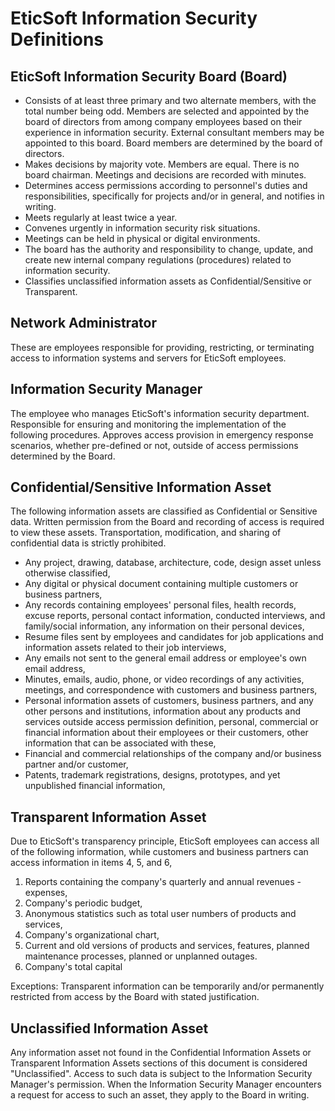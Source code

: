 # EticSoft Information Security Definitions

## EticSoft Information Security Board (Board)

* Consists of at least three primary and two alternate members, with the total number being odd. Members are selected and appointed by the board of directors from among company employees based on their experience in information security. External consultant members may be appointed to this board. Board members are determined by the board of directors.
* Makes decisions by majority vote. Members are equal. There is no board chairman. Meetings and decisions are recorded with minutes.
* Determines access permissions according to personnel's duties and responsibilities, specifically for projects and/or in general, and notifies in writing.
* Meets regularly at least twice a year.
* Convenes urgently in information security risk situations.
* Meetings can be held in physical or digital environments.
* The board has the authority and responsibility to change, update, and create new internal company regulations (procedures) related to information security.
* Classifies unclassified information assets as Confidential/Sensitive or Transparent.

## Network Administrator

These are employees responsible for providing, restricting, or terminating access to information systems and servers for EticSoft employees.

## Information Security Manager

The employee who manages EticSoft's information security department. Responsible for ensuring and monitoring the implementation of the following procedures. Approves access provision in emergency response scenarios, whether pre-defined or not, outside of access permissions determined by the Board.

## Confidential/Sensitive Information Asset

The following information assets are classified as Confidential or Sensitive data. Written permission from the Board and recording of access is required to view these assets. Transportation, modification, and sharing of confidential data is strictly prohibited.

* Any project, drawing, database, architecture, code, design asset unless otherwise classified,
* Any digital or physical document containing multiple customers or business partners,
* Any records containing employees' personal files, health records, excuse reports, personal contact information, conducted interviews, and family/social information, any information on their personal devices,
* Resume files sent by employees and candidates for job applications and information assets related to their job interviews,
* Any emails not sent to the general email address or employee's own email address,
* Minutes, emails, audio, phone, or video recordings of any activities, meetings, and correspondence with customers and business partners,
* Personal information assets of customers, business partners, and any other persons and institutions, information about any products and services outside access permission definition, personal, commercial or financial information about their employees or their customers, other information that can be associated with these,
* Financial and commercial relationships of the company and/or business partner and/or customer,
* Patents, trademark registrations, designs, prototypes, and yet unpublished financial information,

## Transparent Information Asset

Due to EticSoft's transparency principle, EticSoft employees can access all of the following information, while customers and business partners can access information in items 4, 5, and 6,

1. Reports containing the company's quarterly and annual revenues - expenses,
2. Company's periodic budget,
3. Anonymous statistics such as total user numbers of products and services,
4. Company's organizational chart,
5. Current and old versions of products and services, features, planned maintenance processes, planned or unplanned outages.
6. Company's total capital

Exceptions: Transparent information can be temporarily and/or permanently restricted from access by the Board with stated justification.

## Unclassified Information Asset

Any information asset not found in the Confidential Information Assets or Transparent Information Assets sections of this document is considered "Unclassified". Access to such data is subject to the Information Security Manager's permission. When the Information Security Manager encounters a request for access to such an asset, they apply to the Board in writing.